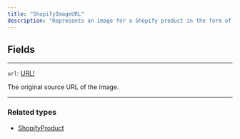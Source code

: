 ```yaml
---
title: "ShopifyImageURL"
description: "Represents an image for a Shopify product in the form of a URL only."
---
```


## Fields

---

`url`: [URL!](/reference/url)

The original source URL of the image.

---

### Related types

* [ShopifyProduct](/reference/shopifyproduct)
